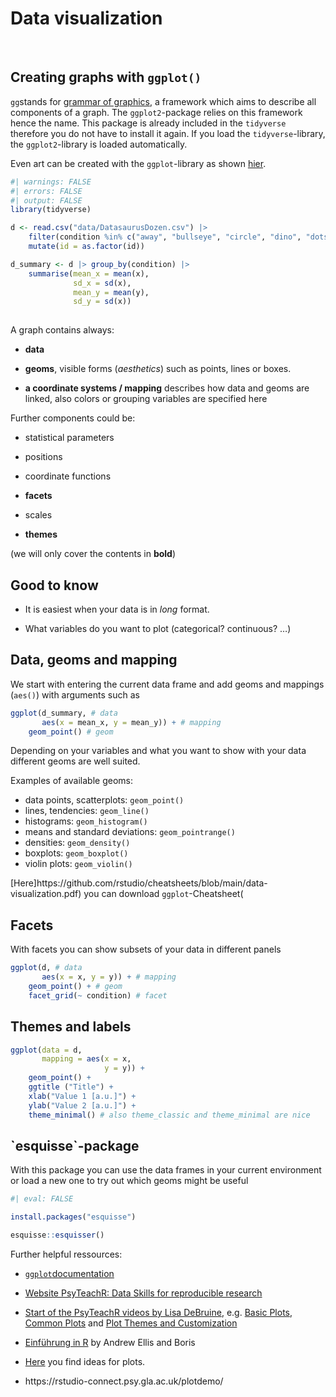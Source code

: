 # Data visualization

\

## Creating graphs with `ggplot()`

`gg`stands for [grammar of graphics](https://link.springer.com/book/10.1007/0-387-28695-0), a framework which aims to describe all components of a graph. The `ggplot2`-package relies on this framework hence the name. This package is already included in the `tidyverse` therefore you do not have to install it again. If you load the `tidyverse`-library, the `ggplot2`-library is loaded automatically.

<aside>Even art can be created with the `ggplot`-library as shown [hier](https://www.data-imaginist.com/art).</aside>

```{r}
#| warnings: FALSE
#| errors: FALSE
#| output: FALSE
library(tidyverse)

d <- read.csv("data/DatasaurusDozen.csv") |>
    filter(condition %in% c("away", "bullseye", "circle", "dino", "dots, star")) |>
    mutate(id = as.factor(id))

d_summary <- d |> group_by(condition) |>
    summarise(mean_x = mean(x),
              sd_x = sd(x),
              mean_y = mean(y),
              sd_y = sd(x))
    
```

A graph contains always:

-   **data**

-   **geoms**, visible forms (*aesthetics*) such as points, lines or boxes.

-   **a coordinate systems / mapping** describes how data and geoms are linked, also colors or grouping variables are specified here

Further components could be:

-   statistical parameters

-   positions

-   coordinate functions

-   **facets**

-   scales

-   **themes**

(we will only cover the contents in **bold**)

::: {.callout-tip appearance="simple"}
## Good to know

-   It is easiest when your data is in *long* format.

-   What variables do you want to plot (categorical? continuous? ...)
:::

## Data, geoms and mapping

We start with entering the current data frame and add geoms and mappings (`aes()`) with arguments such as

```{r}
ggplot(d_summary, # data
       aes(x = mean_x, y = mean_y)) + # mapping
    geom_point() # geom 
```

Depending on your variables and what you want to show with your data different geoms are well suited.

Examples of available geoms:

-   data points, scatterplots: `geom_point()`
-   lines, tendencies: `geom_line()`
-   histograms: `geom_histogram()`
-   means and standard deviations: `geom_pointrange()`
-   densities: `geom_density()`
-   boxplots: `geom_boxplot()`
-   violin plots: `geom_violin()`

<aside>\[Here\]https://github.com/rstudio/cheatsheets/blob/main/data-visualization.pdf) you can download `ggplot`-Cheatsheet(</aside>

## Facets

With facets you can show subsets of your data in different panels

```{r}
ggplot(d, # data
       aes(x = x, y = y)) + # mapping
    geom_point() + # geom 
    facet_grid(~ condition) # facet
```

## Themes and labels

```{r}
ggplot(data = d,
       mapping = aes(x = x,
                     y = y)) +
    geom_point() +
    ggtitle ("Title") +
    xlab("Value 1 [a.u.]") +
    ylab("Value 2 [a.u.]") +
    theme_minimal() # also theme_classic and theme_minimal are nice
```

::: {.callout-tip appearance="simple"}
## \`esquisse\`-package

With this package you can use the data frames in your current environment or load a new one to try out which geoms might be useful

```{r}
#| eval: FALSE

install.packages("esquisse")

esquisse::esquisser() 
```
:::



Further helpful ressources:

- [`ggplot`documentation](https://ggplot2.tidyverse.org/)

- [Website PsyTeachR: Data Skills for reproducible research](https://psyteachr.github.io/reprores-v3)

- [Start of the PsyTeachR videos by Lisa DeBruine](https://youtu.be/90IdULVGmYY), e.g. [Basic Plots](https://youtu.be/tOFQFPRgZ3M), [Common Plots](https://youtu.be/kKlQupjD__g) and [Plot Themes and Customization](https://youtu.be/6pHuCbOh86s)

- [Einführung in R](https://methodenlehre.github.io/einfuehrung-in-R/chapters/05-plotting.html) by Andrew Ellis and Boris 

- [Here](https://www.data-to-viz.com) you find ideas for plots.

- https://rstudio-connect.psy.gla.ac.uk/plotdemo/
